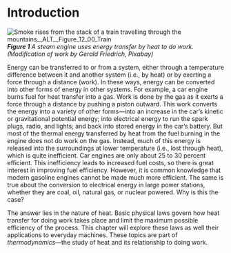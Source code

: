 # Introduction
![Smoke rises from the stack of a train travelling through the mountains__ALT__Figure_12_00_Train](__MEDIA_URL__CNX_HSPhysics_12_00_Train-d3d5.jpg)
***Figure 1** A steam engine uses energy transfer by heat to do work. (Modification of work by Gerald Friedrich, Pixabay)*


Energy can be transferred to or from a system, either through a temperature difference between it and another system (i.e., by heat) or by exerting a force through a distance (work). In these ways, energy can be converted into other forms of energy in other systems. For example, a car engine burns fuel for heat transfer into a gas. Work is done by the gas as it exerts a force through a distance by pushing a piston outward. This work converts the energy into a variety of other forms—into an increase in the car’s kinetic or gravitational potential energy; into electrical energy to run the spark plugs, radio, and lights; and back into stored energy in the car’s battery. But most of the thermal energy transferred by heat from the fuel burning in the engine does not do work on the gas. Instead, much of this energy is released into the surroundings at lower temperature (i.e., lost through heat), which is quite inefficient. Car engines are only about 25 to 30 percent efficient. This inefficiency leads to increased fuel costs, so there is great interest in improving fuel efficiency. However, it is common knowledge that modern gasoline engines cannot be made much more efficient. The same is true about the conversion to electrical energy in large power stations, whether they are coal, oil, natural gas, or nuclear powered. Why is this the case?

The answer lies in the nature of heat. Basic physical laws govern how heat transfer for doing work takes place and limit the maximum possible efficiency of the process. This chapter will explore these laws as well their applications to everyday machines. These topics are part of *thermodynamics*—the study of heat and its relationship to doing work.


